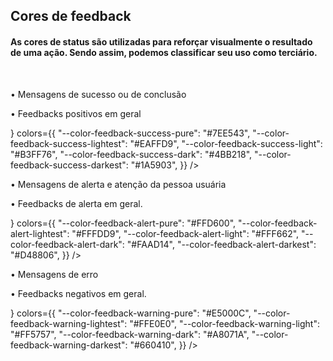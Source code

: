 
<Meta title="Docs/Cores/Cores de feedback" />

## Cores de feedback

#### As cores de status são utilizadas para reforçar visualmente o resultado de uma ação. Sendo assim, podemos classificar seu uso como terciário.

<br />

<ColorPalette>
    <ColorItem
        title="Success"
        subtitle={
            <>
            <p>• Mensagens de sucesso ou de conclusão</p>
            <p>• Feedbacks positivos em geral</p>
            </>
        }
        colors={{
            "--color-feedback-success-pure": "#7EE543",
            "--color-feedback-success-lightest": "#EAFFD9",
            "--color-feedback-success-light": "#B3FF76",
            "--color-feedback-success-dark": "#4BB218",
            "--color-feedback-success-darkest": "#1A5903",
        }}
    />
     <ColorItem
        title="Alert"
        subtitle={
            <>
            <p>• Mensagens de alerta e atenção da pessoa usuária</p>
            <p>• Feedbacks de alerta em geral.</p>
            </>
        }
        colors={{
            "--color-feedback-alert-pure": "#FFD600",
            "--color-feedback-alert-lightest": "#FFFDD9",
            "--color-feedback-alert-light": "#FFF662",
            "--color-feedback-alert-dark": "#FAAD14",
            "--color-feedback-alert-darkest": "#D48806",
        }}
    />
     <ColorItem
        title="Warning"
        subtitle={
            <>
            <p>• Mensagens de erro</p>
            <p>• Feedbacks negativos em geral.</p>
            </>
        }
        colors={{
            "--color-feedback-warning-pure": "#E5000C",
            "--color-feedback-warning-lightest": "#FFE0E0",
            "--color-feedback-warning-light": "#FF5757",
            "--color-feedback-warning-dark": "#A8071A",
            "--color-feedback-warning-darkest": "#660410",
        }}
    />

</ColorPalette>
